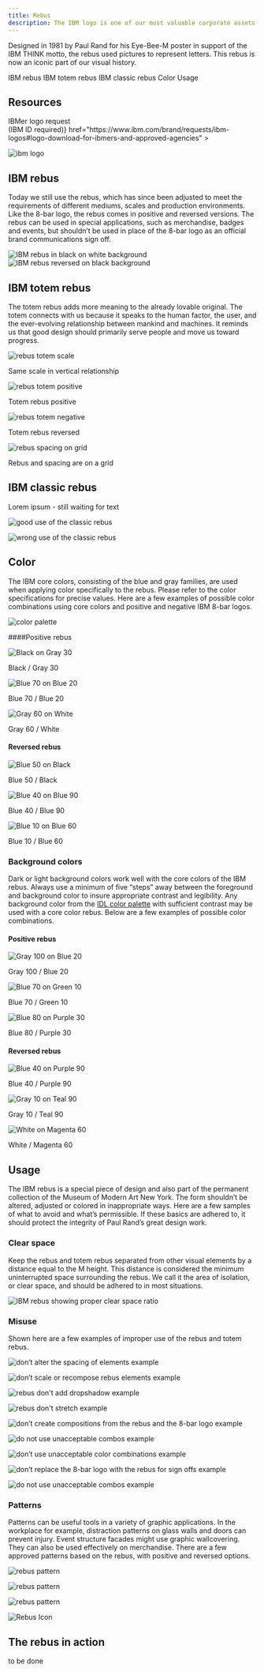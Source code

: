```yaml
---
title: Rebus
description: The IBM logo is one of our most valuable corporate assets and is among the most recognized identities in the world. It's the tangible symbol of our brand.
---
```


<PageDescription>

Designed in 1981 by Paul Rand for his Eye-Bee-M poster in support of the IBM THINK motto, the rebus used pictures to represent letters. This rebus is now an iconic part of our visual history.

</PageDescription>

<AnchorLinks>
  <AnchorLink>IBM rebus</AnchorLink>
  <AnchorLink>IBM totem rebus</AnchorLink>
  <AnchorLink>IBM classic rebus</AnchorLink>
  <AnchorLink>Color</AnchorLink>
  <AnchorLink>Usage</AnchorLink>
</AnchorLinks>

## Resources

<Row className="resource-card-group">
<Column colMd={4} colLg={4} noGutterSm>
    <ResourceCard
      subTitle={<>IBMer logo request<br />(IBM ID required)</>}
      href="https://www.ibm.com/brand/requests/ibm-logos#logo-download-for-ibmers-and-approved-agencies"
      >

![ibm logo](/images/ibm.svg)

  </ResourceCard>
</Column>
</Row>

## IBM rebus

Today we still use the rebus, which has since been adjusted to meet the requirements of different mediums, scales and production environments. Like the 8-bar logo, the rebus comes in positive and reversed versions. The rebus can be used in special applications, such as merchandise, badges and events, but shouldn’t be used in place of the 8-bar logo as an official brand communications sign off.

![IBM rebus in black on white background](/images/rebus-light.svg)
![IBM rebus reversed on black background](/images/rebus-dark.svg)

## IBM totem rebus

The totem rebus adds more meaning to the already lovable original. The totem connects with us because it speaks to the human factor, the user, and the ever-evolving relationship between mankind and machines. It reminds us that good design should primarily serve people and move us toward progress.

<Row className="mock-gallery">
<Column colMd={4} colLg={6}>

![rebus totem scale](/images/rebus-totem-scale.svg)

<Caption>Same scale in vertical relationship</Caption>

</Column>
<Column colMd={4} colLg={6}>

![rebus totem positive](/images/rebus-totem-positive.svg)

<Caption>Totem rebus positive</Caption>

</Column>
</Row>

<Row className="mock-gallery">
<Column colMd={4} colLg={6}>

![rebus totem negative](/images/rebus-totem-negative.svg)

<Caption>Totem rebus reversed</Caption>

</Column>
<Column colMd={4} colLg={6}>

![rebus spacing on grid](/images/rebus-spacing-grid.svg)

<Caption>Rebus and spacing are on a grid</Caption>

</Column>
</Row>

## IBM classic rebus

Lorem ipsum - still waiting for text

<DoDontRow>
<DoDont type="do" caption="lorem ipsum" >

![good use of the classic rebus](images/rebusclassic1.svg)

</DoDont>
<DoDont type="dont" caption="Don’t use the classic rebus on light backgrounds.">

![wrong use of the classic rebus](images/rebusclassic2.svg)

</DoDont>
</DoDontRow>

## Color

The IBM core colors, consisting of the blue and gray families, are used when applying color specifically to the rebus. Please refer to the color specifications for precise values. Here are a few examples of possible color combinations using core colors and positive and negative IBM 8-bar logos.

![color palette](/images/pos-neg-2.svg)

####Positive rebus


<Row className="mock-gallery">
<Column colMd={4} colLg={4}>

![Black on Gray 30](/images/rebus-black.svg)

<Caption>Black / Gray 30</Caption>

</Column>
<Column colMd={4} colLg={4}>

![Blue 70 on Blue 20](/images/rebus-blue90.svg)

<Caption>Blue 70 / Blue 20</Caption>

</Column>
<Column colMd={4} colLg={4}>

![Gray 60 on White](/images/rebus-blue80.svg)

<Caption>Gray 60 / White</Caption>

</Column>
</Row>

#### Reversed rebus


<Row className="mock-gallery">
<Column colMd={4} colLg={4}>

![Blue 50 on Black](/images/rebus-blue70.svg)

<Caption>Blue 50 / Black</Caption>

</Column>
<Column colMd={4} colLg={4}>

![Blue 40 on Blue 90 ](/images/rebus-gray70.svg)

<Caption>Blue 40 / Blue 90 </Caption>

</Column>
<Column colMd={4} colLg={4}>

![Blue 10 on Blue 60 ](/images/rebus-gray60.svg)

<Caption>Blue 10 / Blue 60 </Caption>

</Column>
</Row>

### Background colors

Dark or light background colors work well with the core colors of the IBM rebus. Always use a minimum of five “steps” away between the foreground and background color to insure appropriate contrast and legibility. Any background color from the [IDL color palette](/color#the-palette) with sufficient contrast may be used with a core color rebus. Below are a few examples of possible color combinations.

#### Positive rebus


<Row className="mock-gallery">
<Column colMd={4} colLg={4}>

![Gray 100 on Blue 20](/images/rebus-bg-gray40-purple90.svg)

<Caption>Gray 100 / Blue 20</Caption>

</Column>
<Column colMd={4} colLg={4}>

![Blue 70 on Green 10](/images/rebus-bg-gray40-teal90.svg)

<Caption>Blue 70 / Green 10</Caption>

</Column>
<Column colMd={4} colLg={4}>

![Blue 80 on Purple 30](/images/rebus-bg-gray30-cyan80.svg)

<Caption>Blue 80 / Purple 30</Caption>

</Column>
</Row>

#### Reversed rebus


<Row className="mock-gallery">
<Column colMd={4} colLg={4}>

![Blue 40 on Purple 90](/images/rebus-bg-blue40-purple90.svg)

<Caption>Blue 40 / Purple 90</Caption>

</Column>
<Column colMd={4} colLg={4}>

![Gray 10 on Teal 90](/images/rebus-bg-blue40-teal90.svg)

<Caption>Gray 10 / Teal 90</Caption>

</Column>
<Column colMd={4} colLg={4}>

![White on Magenta 60](/images/rebus-bg-blue40-cyan90.svg)

<Caption>White / Magenta 60</Caption>

</Column>
</Row>

## Usage

The IBM rebus is a special piece of design and also part of the permanent collection of the Museum of Modern Art New York. The form shouldn’t be altered, adjusted or colored in inappropriate ways. Here are a few samples of what to avoid and what’s permissible. If these basics are adhered to, it should protect the integrity of Paul Rand’s great design work.

### Clear space

Keep the rebus and totem rebus separated from other visual elements by a distance equal to the M height. This distance is considered the minimum uninterrupted space surrounding the rebus. We call it the area of isolation, or clear space, and should be adhered to in most situations.

![IBM rebus showing proper clear space ratio](images/logo-clearspace.png)

### Misuse

Shown here are a few examples of improper use of the rebus and totem rebus.

<DoDontRow>
<DoDont type="dont" caption="Don’t alter the spacing of elements.">

![don’t alter the spacing of elements example](images/rebus-usage-dont-spacing.svg)

</DoDont>
<DoDont type="dont" caption="Don’t scale or recompose rebus elements.">

![don’t scale or recompose rebus elements example](images/rebus-usage-dont-recompose.svg)

</DoDont>
<DoDont type="dont" caption="Don’t stretch or compress rebus elements.">

![rebus don't add dropshadow example](images/rebus-usage-dont-stretch.svg)

</DoDont>
</DoDontRow>

<DoDontRow>
<DoDont type="dont" caption="Don’t stretch or compress rebus elements.">

![rebus don't stretch example](images/rebus-usage-dont-stretch.svg)

</DoDont>
</DoDontRow>

<DoDontRow>
<DoDont type="dont" caption="Don’t create compositions from the rebus and the 8-bar logo.">

![don’t create compositions from the rebus and the 8-bar logo example](images/rebus-usage-signoff-dont.svg) 

</DoDont>
<DoDont type="dont" caption="Don’t add drop shadows to the rebus.">

![do not use unacceptable combos example](images/rebus-usage-dont-dropshadow.svg)

</DoDont>
<DoDont type="dont" caption="Don’t use unacceptable color combinations.">

![don’t use unacceptable color combinations example](images/rebus-usage-dont-unacceptable-combos.svg)

</DoDont>
</DoDontRow>

<DoDontRow>
<DoDont type="dont" caption="Don’t replace the 8-bar logo with the rebus for sign offs, not even in marketing applications.">

![don’t replace the 8-bar logo with the rebus for sign offs example](images/rebus-usage-signoff-dont.svg) 

</DoDont>
<DoDont type="dont" caption="Don’t combine the rebus with specific business units.">

![do not use unacceptable combos example](images/rebus-usage-dont-dropshadow.svg)

</DoDont>
</DoDontRow>

### Patterns

Patterns can be useful tools in a variety of graphic applications. In the workplace for example, distraction patterns on glass walls and doors can prevent injury. Event structure facades might use graphic wallcovering. They can also be used effectively on merchandise. There are a few approved patterns based on the rebus, with positive and reversed options. 

<Row className="mock-gallery">
<Column colMd={4} colLg={4}>

![rebus pattern](/images/pos-neg-1.svg)

</Column>
<Column colMd={4} colLg={4}>

![rebus pattern](/images/pos-neg-2.svg)

</Column>
<Column colMd={4} colLg={4}>

![rebus pattern](/images/pos-neg-2.svg)

</Column>
</Row>

<Row className="resource-card-group">
<Column colMd={4} colLg={4} noGutterSm>
    <ResourceCard
      subTitle="Eye-Bee-M patterns"
      href="https://ibm.box.com/s/uf5udm0eo4ifhoj4yco7tkh1c9s37mub"
      >

![Rebus Icon](/images/rebus.svg)

  </ResourceCard>
</Column>
</Row>

## The rebus in action

to be done 
